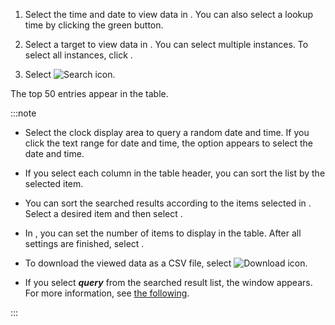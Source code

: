 1. Select the time and date to view data in <Cmdname sid="time" className="uitext" />. You can also select a lookup time by clicking the green button.

2. Select a target to view data in <Cmdname sid="instance" className="uitext" />. You can select multiple instances. To select all instances, click <Cmdname sid="select_all" className="uitext" />.

3. Select ![Search icon](/img/ico-btn-search.png).

The top 50 entries appear in the table.

:::note

- Select the clock display area to query a random date and time. If you click the text range for date and time, the option appears to select the date and time.

- If you select each column in the table header, you can sort the list by the selected item.

- You can sort the searched results according to the items selected in <Cmdname sid="TTL07772" className="uitext" />. Select a desired item and then select <LinkImage img="ico-btn-search.png" className="ico" />.

- In <Cmdname sid="TTL07773" className="uitext" />, you can set the number of items to display in the table. After all settings are finished, select <LinkImage img="ico-btn-search.png" className="ico" />.

- To download the viewed data as a CSV file, select ![Download icon](/img/ico-download.svg).

- If you select **_query_** from the searched result list, the <Cmdname sid="TTL06224" className="uitext" /> window appears. For more information, see [the following](#query-details).

:::

